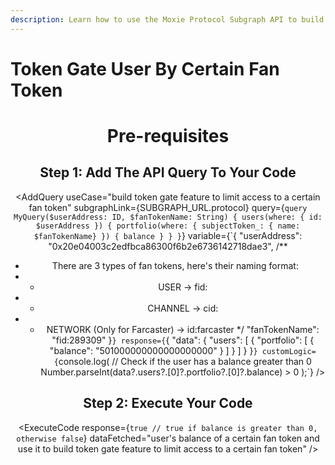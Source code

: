 ```yaml
---
description: Learn how to use the Moxie Protocol Subgraph API to build token gate feature to limit access to a certain fan token.
---
```



# Token Gate User By Certain Fan Token

<Header
  useCase="build token gate feature to limit access to a certain fan token"
  apiName="Moxie Protocol Subgraph"
/>

# Pre-requisites

<Prerequisites apiName="Moxie Protocol Subgraph" />

## Step 1: Add The API Query To Your Code

<AddQuery
  useCase="build token gate feature to limit access to a certain fan token"
  subgraphLink={SUBGRAPH_URL.protocol}
  query={`query MyQuery($userAddress: ID, $fanTokenName: String) {
  users(where: { id: $userAddress }) {
    portfolio(where: { subjectToken_: { name: $fanTokenName} }) {
      balance
    }
  }
}`}
  variable={`{
  "userAddress": "0x20e04003c2edfbca86300f6b2e6736142718dae3",
  /**
   * There are 3 types of fan tokens, here's their naming format:
   * - USER -> fid:<fid>
   * - CHANNEL -> cid:<channel-id>
   * - NETWORK (Only for Farcaster) -> id:farcaster
   */
  "fanTokenName": "fid:289309"
}`}
  response={`{
  "data": {
    "users": [
      {
        "portfolio": [
          {
            "balance": "501000000000000000000"
          }
        ]
      }
    ]
  }
}`}
  customLogic={`console.log(
    // Check if the user has a balance greater than 0
    Number.parseInt(data?.users?.[0]?.portfolio?.[0]?.balance) > 0
  );`}
/>

## Step 2: Execute Your Code

<ExecuteCode
  response={`true // true if balance is greater than 0, otherwise false`}
  dataFetched="user's balance of a certain fan token and use it to build token gate feature to limit access to a certain fan token"
/>

<DeveloperSupport />
